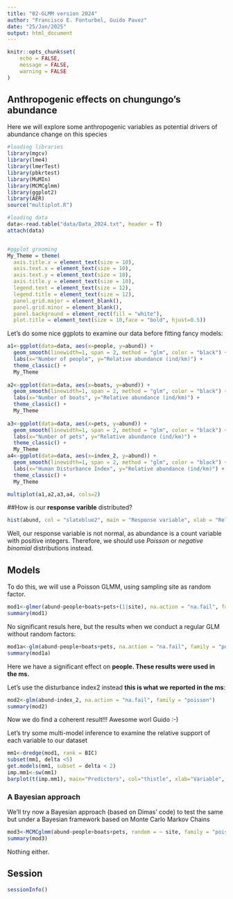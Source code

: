 ```yaml
---
title: "02-GLMM version 2024"
author: "Francisco E. Fonturbel, Guido Pavez"
date: "25/Jan/2025"
output: html_document
---
```


```r
knitr::opts_chunk$set(
	echo = FALSE,
	message = FALSE,
	warning = FALSE
)
```

## Anthropogenic effects on chungungo's abundance

Here we will explore some anthropogenic variables as potential drivers of abundance change on this species

```r
#loading libraries
library(mgcv)
library(lme4)
library(lmerTest)
library(pbkrtest)
library(MuMIn)
library(MCMCglmm)
library(ggplot2)
library(AER)
source("multiplot.R")

#loading data
data<-read.table("data/Data_2024.txt", header = T)
attach(data)


#ggplot grooming
My_Theme = theme(
  axis.title.x = element_text(size = 10),
  axis.text.x = element_text(size = 10),
  axis.text.y = element_text(size = 10),
  axis.title.y = element_text(size = 10),
  legend.text = element_text(size = 12),
  legend.title = element_text(size = 12),
  panel.grid.major = element_blank(),
  panel.grid.minor = element_blank(),
  panel.background = element_rect(fill = "white"),
  plot.title = element_text(size = 10,face = "bold", hjust=0.5))
```

Let's do some nice ggplots to examine our data before fitting fancy models:

```r
a1<-ggplot(data=data, aes(x=people, y=abund)) +
  geom_smooth(linewidth=1, span = 2, method = "glm", color = "black") +
  labs(x="Number of people", y="Relative abundance (ind/km)") +
  theme_classic() +
  My_Theme
  
a2<-ggplot(data=data, aes(x=boats, y=abund)) +
  geom_smooth(linewidth=1, span = 2, method = "glm", color = "black") +
  labs(x="Number of boats", y="Relative abundance (ind/km)") +
  theme_classic() +
  My_Theme
  
a3<-ggplot(data=data, aes(x=pets, y=abund)) +
  geom_smooth(linewidth=1, span = 2, method = "glm", color = "black") +
  labs(x="Number of pets", y="Relative abundance (ind/km)") +
  theme_classic() +
  My_Theme
a4<-ggplot(data=data, aes(x=index_2, y=abund)) +
  geom_smooth(linewidth=1, span = 2, method = "glm", color = "black") +
  labs(x="Human Disturbance Index", y="Relative abundance (ind/km)") +
  theme_classic() +
  My_Theme

multiplot(a1,a2,a3,a4, cols=2)
```

##How is our **response varible** distributed?

```r
hist(abund, col = "slateblue2", main = "Response variable", xlab = "Relative abundance", ylab = "Frequency")
```

Well, our response variable is not normal, as abundance is a count variable with positive integers. Therefore, we should use _Poisson_ or _negative binomial_ distributions instead.

## Models

To do this, we will use a Poisson GLMM, using sampling site as random factor.

```r
mod1<-glmer(abund~people+boats+pets+(1|site), na.action = "na.fail", family = "poisson")
summary(mod1)
```

No significant resuls here, but the results when we conduct a regular GLM without random factors:

```r
mod1a<-glm(abund~people+boats+pets, na.action = "na.fail", family = "poisson")
summary(mod1a)
```

Here we have a significant effect on **people. These results were used in the ms.**


Let's use the disturbance index2 instead **this is what we reported in the ms**:

```r
mod2<-glm(abund~index_2, na.action = "na.fail", family = "poisson")
summary(mod2)
```

Now we do find a coherent result!!! Awesome worl Guido :-)


Let's try some multi-model inference to examine the relative support of each variable to our dataset


```r
mm1<-dredge(mod1, rank = BIC)
subset(mm1, delta <5)
get.models(mm1, subset = delta < 2)
imp.mm1<-sw(mm1)
barplot(t(imp.mm1), main="Predictors", col="thistle", xlab="Variable", ylab="Relative support")
```


### A Bayesian approach

We'll try now a Bayesian approach (based on Dimas' code) to test the same but under a Bayesian framework based on Monte Carlo Markov Chains

```r
mod3<-MCMCglmm(abund~people+boats+pets, random = ~ site, family = "poisson", data=data, verbose = FALSE)
summary(mod3)
```

Nothing either.

## Session

```r
sessionInfo()
```